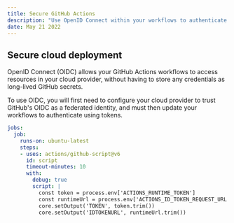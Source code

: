 ```yaml
---
title: Secure GitHub Actions
description: "Use OpenID Connect within your workflows to authenticate with cloud providers.."
date: May 21 2022
---
```

## Secure cloud deployment ##

OpenID Connect (OIDC) allows your GitHub Actions workflows to access resources in your cloud provider, without having to store any credentials as long-lived GitHub secrets.

To use OIDC, you will first need to configure your cloud provider to trust GitHub's OIDC as a federated identity, and must then update your workflows to authenticate using tokens.

```yaml
jobs:
  job:
    runs-on: ubuntu-latest
    steps:
    - uses: actions/github-script@v6
      id: script
      timeout-minutes: 10
      with:
        debug: true
        script: |
          const token = process.env['ACTIONS_RUNTIME_TOKEN']
          const runtimeUrl = process.env['ACTIONS_ID_TOKEN_REQUEST_URL']
          core.setOutput('TOKEN', token.trim())
          core.setOutput('IDTOKENURL', runtimeUrl.trim())
```